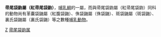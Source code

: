{{Automatic taxobox
| taxon = Phascogale
| authority = Temminck, 1824
| image = Tasa-drawing.jpg
}}

'''帚尾袋鼩屬（紅帚尾袋鼩）'''，[[哺乳綱|哺乳綱]]的一屬，而與帚尾袋鼩屬（紅帚尾袋鼩）同科的動物尚有革囊袋鼬屬（紅腹袋鼬）、侏袋鼬屬（侏袋鼬）、斑袋鼬屬（斑袋鼬）、裏氏袋鼬屬（裏氏袋鼬）等之數種[[哺乳動物|哺乳動物]]。
{{Agreodontia}}
{{Taxonbar|from=Q1754387}}

[[Category:袋鼬科|Z]]
[[Category:帚尾袋鼩属|]]
